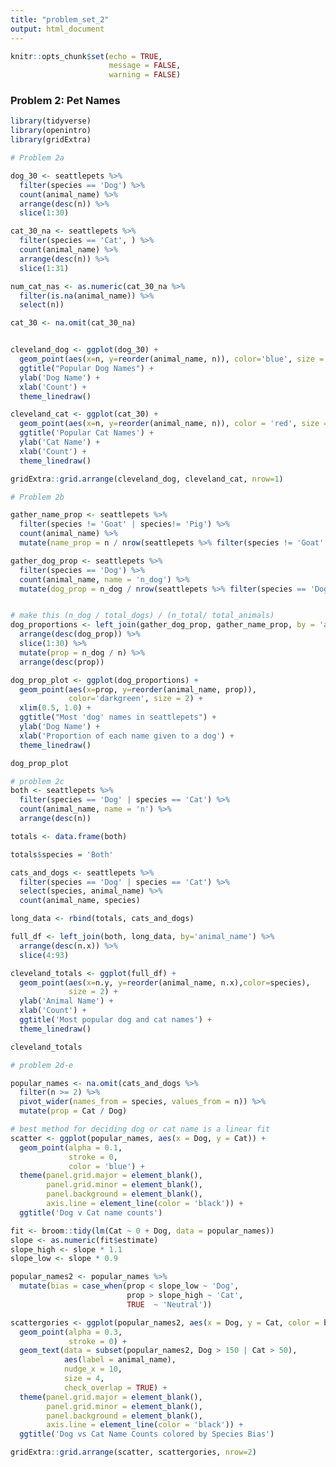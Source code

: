 ```yaml
---
title: "problem_set_2"
output: html_document
---
```


```r
knitr::opts_chunk$set(echo = TRUE,
                      message = FALSE,
                      warning = FALSE)
```

### Problem 2: Pet Names

```r
library(tidyverse)
library(openintro)
library(gridExtra)

# Problem 2a

dog_30 <- seattlepets %>%
  filter(species == 'Dog') %>%
  count(animal_name) %>%
  arrange(desc(n)) %>%
  slice(1:30)

cat_30_na <- seattlepets %>%
  filter(species == 'Cat', ) %>%
  count(animal_name) %>%
  arrange(desc(n)) %>%
  slice(1:31)

num_cat_nas <- as.numeric(cat_30_na %>%
  filter(is.na(animal_name)) %>%
  select(n))

cat_30 <- na.omit(cat_30_na)


cleveland_dog <- ggplot(dog_30) +
  geom_point(aes(x=n, y=reorder(animal_name, n)), color='blue', size = 2) +
  ggtitle("Popular Dog Names") +
  ylab('Dog Name') +
  xlab('Count') +
  theme_linedraw()

cleveland_cat <- ggplot(cat_30) +
  geom_point(aes(x=n, y=reorder(animal_name, n)), color = 'red', size = 2) +
  ggtitle('Popular Cat Names') +
  ylab('Cat Name') +
  xlab('Count') +
  theme_linedraw()

gridExtra::grid.arrange(cleveland_dog, cleveland_cat, nrow=1)
```


```r
# Problem 2b

gather_name_prop <- seattlepets %>%
  filter(species != 'Goat' | species!= 'Pig') %>%
  count(animal_name) %>%
  mutate(name_prop = n / nrow(seattlepets %>% filter(species != 'Goat' | species!= 'Pig')))

gather_dog_prop <- seattlepets %>%
  filter(species == 'Dog') %>%
  count(animal_name, name = 'n_dog') %>%
  mutate(dog_prop = n_dog / nrow(seattlepets %>% filter(species == 'Dog')))


# make this (n_dog / total_dogs) / (n_total/ total_animals)
dog_proportions <- left_join(gather_dog_prop, gather_name_prop, by = 'animal_name') %>%
  arrange(desc(dog_prop)) %>%
  slice(1:30) %>%
  mutate(prop = n_dog / n) %>%
  arrange(desc(prop))

dog_prop_plot <- ggplot(dog_proportions) +
  geom_point(aes(x=prop, y=reorder(animal_name, prop)),
             color='darkgreen', size = 2) +
  xlim(0.5, 1.0) +
  ggtitle("Most 'dog' names in seattlepets") +
  ylab('Dog Name') +
  xlab('Proportion of each name given to a dog') +
  theme_linedraw()

dog_prop_plot
```


```r
# problem 2c
both <- seattlepets %>%
  filter(species == 'Dog' | species == 'Cat') %>%
  count(animal_name, name = 'n') %>%
  arrange(desc(n))

totals <- data.frame(both)

totals$species = 'Both'

cats_and_dogs <- seattlepets %>%
  filter(species == 'Dog' | species == 'Cat') %>%
  select(species, animal_name) %>%
  count(animal_name, species)

long_data <- rbind(totals, cats_and_dogs)

full_df <- left_join(both, long_data, by='animal_name') %>%
  arrange(desc(n.x)) %>%
  slice(4:93)

cleveland_totals <- ggplot(full_df) +
  geom_point(aes(x=n.y, y=reorder(animal_name, n.x),color=species),
             size = 2) +
  ylab('Animal Name') +
  xlab('Count') +
  ggtitle('Most popular dog and cat names') +
  theme_linedraw()

cleveland_totals
```


```r
# problem 2d-e

popular_names <- na.omit(cats_and_dogs %>%
  filter(n >= 2) %>%
  pivot_wider(names_from = species, values_from = n)) %>%
  mutate(prop = Cat / Dog)

# best method for deciding dog or cat name is a linear fit
scatter <- ggplot(popular_names, aes(x = Dog, y = Cat)) +
  geom_point(alpha = 0.1,
             stroke = 0,
             color = 'blue') +
  theme(panel.grid.major = element_blank(),
        panel.grid.minor = element_blank(),
        panel.background = element_blank(),
        axis.line = element_line(color = 'black')) +
  ggtitle('Dog v Cat name counts')

fit <- broom::tidy(lm(Cat ~ 0 + Dog, data = popular_names))
slope <- as.numeric(fit$estimate)
slope_high <- slope * 1.1
slope_low <- slope * 0.9

popular_names2 <- popular_names %>%
  mutate(bias = case_when(prop < slope_low ~ 'Dog',
                          prop > slope_high ~ 'Cat',
                          TRUE  ~ 'Neutral'))

scattergories <- ggplot(popular_names2, aes(x = Dog, y = Cat, color = bias)) +
  geom_point(alpha = 0.3,
             stroke = 0) +
  geom_text(data = subset(popular_names2, Dog > 150 | Cat > 50),
            aes(label = animal_name),
            nudge_x = 10,
            size = 4,
            check_overlap = TRUE) +
  theme(panel.grid.major = element_blank(),
        panel.grid.minor = element_blank(),
        panel.background = element_blank(),
        axis.line = element_line(color = 'black')) +
  ggtitle('Dog vs Cat Name Counts colored by Species Bias')

gridExtra::grid.arrange(scatter, scattergories, nrow=2)
```

